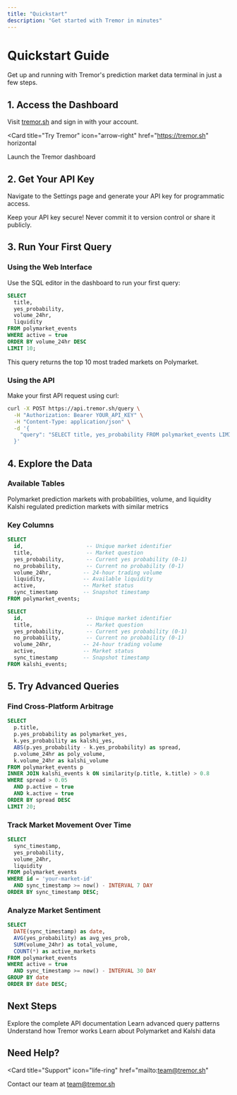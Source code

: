 ```yaml
---
title: "Quickstart"
description: "Get started with Tremor in minutes"
---
```


# Quickstart Guide

Get up and running with Tremor's prediction market data terminal in just a few steps.

## 1. Access the Dashboard

Visit [tremor.sh](https://tremor.sh) and sign in with your account.

<Card
  title="Try Tremor"
  icon="arrow-right"
  href="https://tremor.sh"
  horizontal
>
  Launch the Tremor dashboard
</Card>

## 2. Get Your API Key

Navigate to the Settings page and generate your API key for programmatic access.

<Warning>
Keep your API key secure! Never commit it to version control or share it publicly.
</Warning>

## 3. Run Your First Query

### Using the Web Interface

Use the SQL editor in the dashboard to run your first query:

```sql
SELECT
  title,
  yes_probability,
  volume_24hr,
  liquidity
FROM polymarket_events
WHERE active = true
ORDER BY volume_24hr DESC
LIMIT 10;
```

<Info>
This query returns the top 10 most traded markets on Polymarket.
</Info>

### Using the API

Make your first API request using curl:

```bash
curl -X POST https://api.tremor.sh/query \
  -H "Authorization: Bearer YOUR_API_KEY" \
  -H "Content-Type: application/json" \
  -d '{
    "query": "SELECT title, yes_probability FROM polymarket_events LIMIT 5"
  }'
```

## 4. Explore the Data

### Available Tables

<Columns cols={2}>
  <Card title="polymarket_events" icon="chart-pie">
    Polymarket prediction markets with probabilities, volume, and liquidity
  </Card>
  <Card title="kalshi_events" icon="chart-bar">
    Kalshi regulated prediction markets with similar metrics
  </Card>
</Columns>

### Key Columns

<CodeGroup>

```sql polymarket_events
SELECT
  id,                    -- Unique market identifier
  title,                 -- Market question
  yes_probability,       -- Current yes probability (0-1)
  no_probability,        -- Current no probability (0-1)
  volume_24hr,          -- 24-hour trading volume
  liquidity,            -- Available liquidity
  active,               -- Market status
  sync_timestamp        -- Snapshot timestamp
FROM polymarket_events;
```

```sql kalshi_events
SELECT
  id,                    -- Unique market identifier
  title,                 -- Market question
  yes_probability,       -- Current yes probability (0-1)
  no_probability,        -- Current no probability (0-1)
  volume_24hr,          -- 24-hour trading volume
  active,               -- Market status
  sync_timestamp        -- Snapshot timestamp
FROM kalshi_events;
```

</CodeGroup>

## 5. Try Advanced Queries

### Find Cross-Platform Arbitrage

```sql
SELECT
  p.title,
  p.yes_probability as polymarket_yes,
  k.yes_probability as kalshi_yes,
  ABS(p.yes_probability - k.yes_probability) as spread,
  p.volume_24hr as poly_volume,
  k.volume_24hr as kalshi_volume
FROM polymarket_events p
INNER JOIN kalshi_events k ON similarity(p.title, k.title) > 0.8
WHERE spread > 0.05
  AND p.active = true
  AND k.active = true
ORDER BY spread DESC
LIMIT 20;
```

### Track Market Movement Over Time

```sql
SELECT
  sync_timestamp,
  yes_probability,
  volume_24hr,
  liquidity
FROM polymarket_events
WHERE id = 'your-market-id'
  AND sync_timestamp >= now() - INTERVAL 7 DAY
ORDER BY sync_timestamp DESC;
```

### Analyze Market Sentiment

```sql
SELECT
  DATE(sync_timestamp) as date,
  AVG(yes_probability) as avg_yes_prob,
  SUM(volume_24hr) as total_volume,
  COUNT(*) as active_markets
FROM polymarket_events
WHERE active = true
  AND sync_timestamp >= now() - INTERVAL 30 DAY
GROUP BY date
ORDER BY date DESC;
```

## Next Steps

<Columns cols={2}>
  <Card
    title="API Reference"
    icon="book"
    href="/api-reference/introduction"
  >
    Explore the complete API documentation
  </Card>
  <Card
    title="Query Examples"
    icon="code"
    href="/essentials/arbitrage-queries"
  >
    Learn advanced query patterns
  </Card>
  <Card
    title="Architecture"
    icon="sitemap"
    href="/essentials/architecture"
  >
    Understand how Tremor works
  </Card>
  <Card
    title="Data Sources"
    icon="database"
    href="/essentials/data-sources"
  >
    Learn about Polymarket and Kalshi data
  </Card>
</Columns>

## Need Help?

<Card
  title="Support"
  icon="life-ring"
  href="mailto:team@tremor.sh"
>
  Contact our team at team@tremor.sh
</Card>
